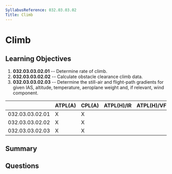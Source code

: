 ```yaml
---
SyllabusReference: 032.03.03.02
Title: Climb
---
```


# Climb

## Learning Objectives

1.  **032.03.03.02.01** -- Determine rate of climb.
2.  **032.03.03.02.02** -- Calculate obstacle clearance climb data.
3.  **032.03.03.02.03** -- Determine the still-air and flight-path gradients for
    given IAS, altitude, temperature, aeroplane weight and, if relevant, wind
    component.

|                 | ATPL(A) | CPL(A) | ATPL(H)/IR | ATPL(H)/VFR | CPL(H) | IR | CBIR(A) |
| --------------- | ------- | ------ | ---------- | ----------- | ------ | -- | ------- |
| 032.03.03.02.01 | X       | X      |            |             |        |    |         |
| 032.03.03.02.02 | X       | X      |            |             |        |    |         |
| 032.03.03.02.03 | X       | X      |            |             |        |    |         |

## Summary

## Questions
